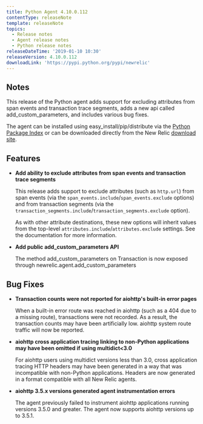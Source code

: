 ```yaml
---
title: Python Agent 4.10.0.112
contentType: releaseNote
template: releaseNote
topics:
  - Release notes
  - Agent release notes
  - Python release notes
releaseDateTime: '2019-01-10 10:30'
releaseVersion: 4.10.0.112
downloadLink: 'https://pypi.python.org/pypi/newrelic'
---
```


## Notes

This release of the Python agent adds support for excluding attributes from span events and transaction trace segments, adds a new api called add_custom_parameters, and includes various bug fixes.

The agent can be installed using easy_install/pip/distribute via the [Python Package Index](https://pypi.python.org/pypi/newrelic) or can be downloaded directly from the New Relic [download site](http://download.newrelic.com/python_agent/release).

## Features

* **Add ability to exclude attributes from span events and transaction trace segments**

  This release adds support to exclude attributes (such as `http.url`) from span events (via the `span_events.include`/`span_events.exclude` options) and from transaction segments (via the `transaction_segments.include`/`transaction_segments.exclude` option).

  As with other attribute destinations, these new options will inherit values from the top-level `attributes.include`/`attributes.exclude` settings. See the documentation for more information.
* **Add public add_custom_parameters API**

  The method add_custom_parameters on Transaction is now exposed through newrelic.agent.add_custom_parameters

## Bug Fixes

* **Transaction counts were not reported for aiohttp's built-in error pages**

  When a built-in error route was reached in aiohttp (such as a 404 due to a missing route), transactions were not recorded. As a result, the transaction counts may have been artificially low. aiohttp system route traffic will now be reported.
* **aiohttp cross application tracing linking to non-Python applications may have been omitted if using multidict&lt;3.0**

  For aiohttp users using multidict versions less than 3.0, cross application tracing HTTP headers may have been generated in a way that was incompatible with non-Python applications. Headers are now generated in a format compatible with all New Relic agents.
* **aiohttp 3.5.x versions generated agent instrumentation errors**

  The agent previously failed to instrument aiohttp applications running versions 3.5.0 and greater. The agent now supports aiohttp versions up to 3.5.1.
